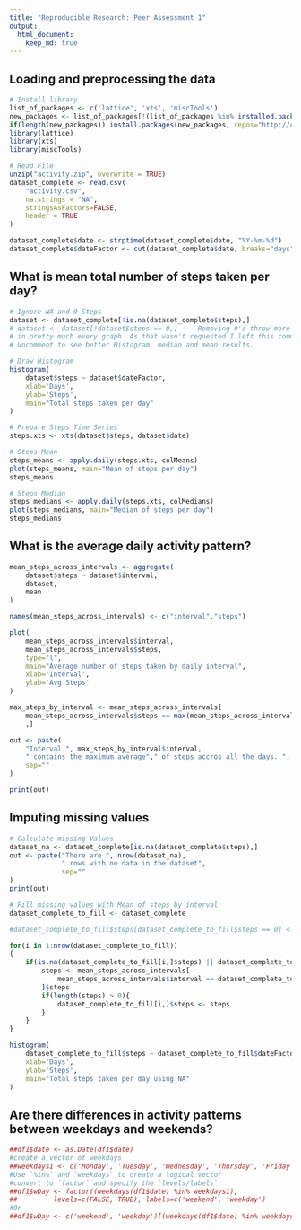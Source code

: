 ```yaml
---
title: "Reproducible Research: Peer Assessment 1"
output: 
  html_document:
    keep_md: true
---
```



## Loading and preprocessing the data
```r
# Install library
list_of_packages <- c('lattice', 'xts', 'miscTools')
new_packages <- list_of_packages[!(list_of_packages %in% installed.packages()[,'Package'])]
if(length(new_packages)) install.packages(new_packages, repos="http://cran.rstudio.com/")
library(lattice)
library(xts)
library(miscTools)

# Read File
unzip("activity.zip", overwrite = TRUE)
dataset_complete <- read.csv(
    "activity.csv", 
    na.strings = "NA", 
    stringsAsFactors=FALSE, 
    header = TRUE
)

dataset_complete$date <- strptime(dataset_complete$date, "%Y-%m-%d")
dataset_complete$dateFactor <- cut(dataset_complete$date, breaks="days")
```

## What is mean total number of steps taken per day?
```r
# Ignore NA and 0 Steps
dataset <- dataset_complete[!is.na(dataset_complete$steps),]
# dataset <- dataset[!dataset$steps == 0,] --- Removing 0's throw more meaningfull results
# in pretty much every graph. As that wasn't requested I left this commented. 
# Uncomment to see better Histogram, median and mean results.

# Draw Histogram
histogram(
    dataset$steps ~ dataset$dateFactor, 
    xlab='Days', 
    ylab='Steps', 
    main="Total steps taken per day"
)

# Prepare Steps Time Series
steps.xts <- xts(dataset$steps, dataset$date)

# Steps Mean
steps_means <- apply.daily(steps.xts, colMeans)
plot(steps_means, main="Mean of steps per day")
steps_means

# Steps Median
steps_medians <- apply.daily(steps.xts, colMedians)
plot(steps_medians, main="Median of steps per day")
steps_medians
```

## What is the average daily activity pattern?

```r
mean_steps_across_intervals <- aggregate(
    dataset$steps ~ dataset$interval, 
    dataset, 
    mean
)

names(mean_steps_across_intervals) <- c("interval","steps")

plot(
    mean_steps_across_intervals$interval, 
    mean_steps_across_intervals$steps,
    type="l",
    main="Average number of steps taken by daily interval",
    xlab='Interval',
    ylab='Avg Steps'
)

max_steps_by_interval <- mean_steps_across_intervals[
    mean_steps_across_intervals$steps == max(mean_steps_across_intervals$steps)
    ,]

out <- paste(
    "Interval ", max_steps_by_interval$interval,
    " contains the maximum average"," of steps accros all the days. ",
    sep=""
)

print(out)
```

## Imputing missing values
```r
# Calculate missing Values
dataset_na <- dataset_complete[is.na(dataset_complete$steps),]
out <- paste("There are ", nrow(dataset_na), 
             " rows with no data in the dataset", 
             sep=""
)
print(out)

# Fill missing values with Mean of steps by interval
dataset_complete_to_fill <- dataset_complete

#dataset_complete_to_fill$steps[dataset_complete_to_fill$steps == 0] <- NA

for(i in 1:nrow(dataset_complete_to_fill))
{
    if(is.na(dataset_complete_to_fill[i,]$steps) || dataset_complete_to_fill[i,]$steps == 0) {
        steps <- mean_steps_across_intervals[
            mean_steps_across_intervals$interval == dataset_complete_to_fill[i,]$interval,
        ]$steps
        if(length(steps) > 0){
            dataset_complete_to_fill[i,]$steps <- steps            
        }
    }
}

histogram(
    dataset_complete_to_fill$steps ~ dataset_complete_to_fill$dateFactor, 
    xlab='Days', 
    ylab='Steps', 
    main="Total steps taken per day using NA"
)

```

## Are there differences in activity patterns between weekdays and weekends?
```r
##df1$date <- as.Date(df1$date)
#create a vector of weekdays
##weekdays1 <- c('Monday', 'Tuesday', 'Wednesday', 'Thursday', 'Friday')
#Use `%in%` and `weekdays` to create a logical vector
#convert to `factor` and specify the `levels/labels`
##df1$wDay <- factor((weekdays(df1$date) %in% weekdays1), 
##         levels=c(FALSE, TRUE), labels=c('weekend', 'weekday') 
#Or
##df1$wDay <- c('weekend', 'weekday')[(weekdays(df1$date) %in% weekdays1)+1L]
```

